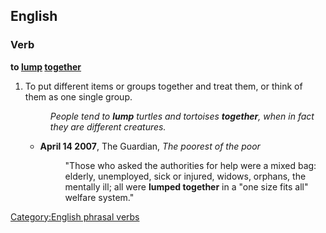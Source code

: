 ==English==

===Verb===
'''to [[lump]] [[together]]'''

# To put different items or groups together and treat them, or think of them as one single group.
#:''People tend to '''lump''' turtles and tortoises '''together''', when in fact they are different creatures.''
#*'''April 14 2007''', The Guardian, ''The poorest of the poor''
#*:"Those who asked the authorities for help were a mixed bag: elderly, unemployed, sick or injured, widows, orphans, the mentally ill; all were '''lumped together''' in a "one size fits all" welfare system."

[[Category:English phrasal verbs]]